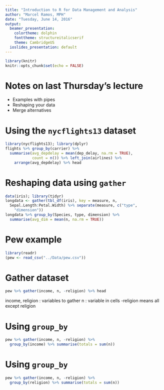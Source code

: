 ```yaml
---
title: "Introduction to R for Data Management and Analysis"
author: "Marcel Ramos, MPH"
date: "Tuesday, June 14, 2016"
output:
  beamer_presentation:
    colortheme: dolphin
    fonttheme: structureitalicserif
    theme: CambridgeUS
  ioslides_presentation: default
---
```


```r
library(knitr)
knitr::opts_chunk$set(echo = FALSE)
```

# Notes on last Thursday's lecture

* Examples with pipes
* Reshaping your data
* Merge alternatives

# Using the `nycflights13` dataset

```r
library(nycflights13); library(dplyr)
flights %>% group_by(carrier) %>%
  summarise(avg_depdelay = mean(dep_delay, na.rm = TRUE),
            count = n()) %>% left_join(airlines) %>%
    arrange(avg_depdelay) %>% head
```

# Reshaping data using `gather`

```r
data(iris); library(tidyr)
longdata <- gather(tbl_df(iris), key = measure, n,
  Sepal.Length:Petal.Width) %>% separate(measure, c("type",
    "dimension"))
longdata %>% group_by(Species, type, dimension) %>%
  summarise(avg_dim = mean(n, na.rm = TRUE))
```

# Pew example

```r
library(readr)
(pew <- read_csv("../Data/pew.csv"))
```

# Gather dataset

```r
pew %>% gather(income, n, -religion) %>% head
```

income, religion : variables to gather 
n : variable in cells 
-religion means all except religion

# Using `group_by`

```r
pew %>% gather(income, n, -religion) %>%
  group_by(income) %>% summarise(totals = sum(n))
```

# Using `group_by`

```r
pew %>% gather(income, n, -religion) %>%
  group_by(religion) %>% summarise(totals = sum(n))
```

